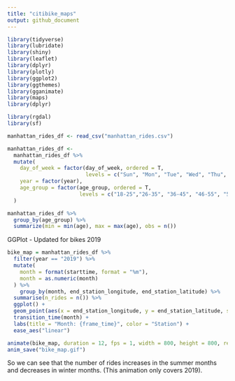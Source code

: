 ```yaml
---
title: "citibike_maps"
output: github_document
---
```


```r
library(tidyverse)
library(lubridate)
library(shiny)
library(leaflet)
library(dplyr)
library(plotly)
library(ggplot2)
library(ggthemes)
library(gganimate)
library(maps)
library(dplyr)

library(rgdal)
library(sf)
```


```r
manhattan_rides_df <- read_csv("manhattan_rides.csv")

manhattan_rides_df <-
  manhattan_rides_df %>% 
  mutate(
    day_of_week = factor(day_of_week, ordered = T, 
                         levels = c("Sun", "Mon", "Tue", "Wed", "Thu", "Fri", "Sat")), 
    year = factor(year), 
    age_group = factor(age_group, ordered = T,
                       levels = c("18-25","26-35", "36-45", "46-55", "56-65", "66-85"))
  )

manhattan_rides_df %>% 
  group_by(age_group) %>% 
  summarize(min = min(age), max = max(age), obs = n())
```



GGPlot - Updated for bikes 2019
```r
bike_map = manhattan_rides_df %>% 
  filter(year == "2019") %>% 
  mutate(
    month = format(starttime, format = "%m"),
    month = as.numeric(month)
  ) %>%
    group_by(month, end_station_longitude, end_station_latitude) %>% 
  summarise(n_rides = n()) %>% 
  ggplot() +
  geom_point(aes(x = end_station_longitude, y = end_station_latitude, size = n_rides), alpha = 0.5) + 
  transition_time(month) +
  labs(title = "Month: {frame_time}", color = "Station") +
  ease_aes("linear")

animate(bike_map, duration = 12, fps = 1, width = 800, height = 800, renderer = gifski_renderer())
anim_save("bike_map.gif")
```

So we can see that the number of rides increases in the summer months and decreases in winter months. (This animation only covers 2019).

